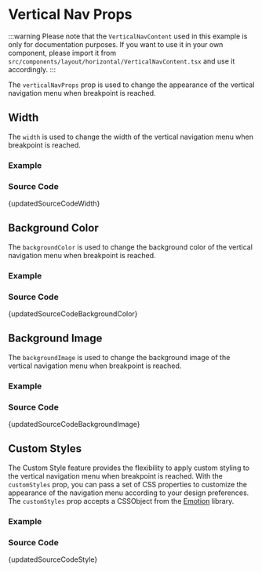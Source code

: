 
# Vertical Nav Props





:::warning
Please note that the `VerticalNavContent` used in this example is only for documentation purposes. If you want to use it in your own component, please import it from `src/components/layout/horizontal/VerticalNavContent.tsx` and use it accordingly.
:::

The `verticalNavProps` prop is used to change the appearance of the vertical navigation menu when breakpoint is reached.

## Width

The `width` is used to change the width of the vertical navigation menu when breakpoint is reached.

### Example

<BrowserWindow url='/horizontal-menu/horizontal-nav/vertical-nav-props/width'>
  <Provider>
    <Width />
  </Provider>
</BrowserWindow>

### Source Code

<TsToJsCodeSnippet>{updatedSourceCodeWidth}</TsToJsCodeSnippet>

## Background Color

The `backgroundColor` is used to change the background color of the vertical navigation menu when breakpoint is reached.

### Example

<BrowserWindow url='/horizontal-menu/horizontal-nav/vertical-nav-props/background-color'>
  <Provider>
    <BackgroundColor />
  </Provider>
</BrowserWindow>

### Source Code

<TsToJsCodeSnippet>{updatedSourceCodeBackgroundColor}</TsToJsCodeSnippet>

## Background Image

The `backgroundImage` is used to change the background image of the vertical navigation menu when breakpoint is reached.

### Example

<BrowserWindow url='/horizontal-menu/horizontal-nav/vertical-nav-props/background-image'>
  <Provider>
    <BackgroundImage />
  </Provider>
</BrowserWindow>

### Source Code

<TsToJsCodeSnippet>{updatedSourceCodeBackgroundImage}</TsToJsCodeSnippet>

## Custom Styles

The Custom Style feature provides the flexibility to apply custom styling to the vertical navigation menu when breakpoint is reached. With the `customStyles` prop, you can pass a set of CSS properties to customize the appearance of the navigation menu according to your design preferences. The `customStyles` prop accepts a CSSObject from the [Emotion](https://emotion.sh/docs/introduction) library.

### Example

<BrowserWindow url='/horizontal-menu/horizontal-nav/vertical-nav-props/custom-styles'>
  <Provider>
    <CustomStyles />
  </Provider>
</BrowserWindow>

### Source Code

<TsToJsCodeSnippet>{updatedSourceCodeStyle}</TsToJsCodeSnippet>
